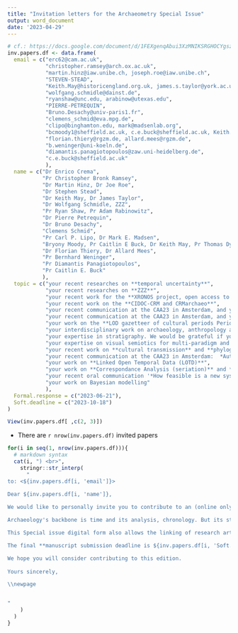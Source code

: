 ```yaml
---
title: "Invitation letters for the Archaeometry Special Issue"
output: word_document
date: '2023-04-29'
---
```


```r
# cf.: https://docs.google.com/document/d/1FEXgenqAbui3XzMNIKSRGHOCYgsziSyAuOID34EFVek/edit#
inv.papers.df <- data.frame(
  email = c("erc62@cam.ac.uk",
            "christopher.ramsey@arch.ox.ac.uk",
            "martin.hinz@iaw.unibe.ch, joseph.roe@iaw.unibe.ch",
            "STEVEN-STEAD",
            "Keith.May@historicengland.org.uk, james.s.taylor@york.ac.uk",
            "wolfgang.schmidle@dainst.de",
            "ryanshaw@unc.edu, arabinow@utexas.edu",
            "PIERRE-PETREQUIN",
            "Bruno.Desachy@univ-paris1.fr",
            "clemens_schmid@eva.mpg.de",
            "clipo@binghamton.edu, mark@madsenlab.org",
            "bcmoody1@sheffield.ac.uk, c.e.buck@sheffield.ac.uk, Keith.May@historicengland.org.uk, tsd@tsdye.online",
            "florian.thiery@rgzm.de, allard.mees@rgzm.de",
            "b.weninger@uni-koeln.de",
            "diamantis.panagiotopoulos@zaw.uni-heidelberg.de",
            "c.e.buck@sheffield.ac.uk"
            ),
  name = c("Dr Enrico Crema",
           "Pr Christopher Bronk Ramsey",
           "Dr Martin Hinz, Dr Joe Roe",
           "Dr Stephen Stead",
           "Dr Keith May, Dr James Taylor",
           "Dr Wolfgang Schmidle, ZZZ",
           "Pr Ryan Shaw, Pr Adam Rabinowitz",
           "Dr Pierre Petrequin",
           "Dr Bruno Desachy",
           "Clemens Schmid",
           "Pr Carl P. Lipo, Dr Mark E. Madsen",
           "Bryony Moody, Pr Caitlin E Buck, Dr Keith May, Pr Thomas Dye",
           "Dr Florian Thiery, Dr Allard Mees",
           "Pr Bernhard Weninger",
           "Pr Diamantis Panagiotopoulos",
           "Pr Caitlin E. Buck"
           ),
  topic = c("your recent researches on **temporal uncertainty**",
            "your recent researches on **ZZZ**",
            "your recent work for the **XRONOS project, open access to chronological data, cross-dating and alignment of multi-resolution chronologies**",
            "your recent work on the **CIDOC-CRM and CRMarchaeo**",
            "your recent communication at the CAA23 in Amsterdam, and your work on 'The Matrix' particularly its FAIRability",
            "your recent communication at the CAA23 in Amsterdam, and your work on the **LOD gazetteer of cultural periods ChronOntology**",
            "your work on the **LOD gazetteer of cultural periods PeriodO**",
            "your interdisciplinary work on archaeology, anthropology and  how material culture variability (e.g. pottery) percieved in a high precision dating context (e.g, Chalain, *chaîne opératoire*) can be compared and integrated to other and looser chronologies",
            "your expertise in stratigraphy. We would be grateful if you could provide an overview (news, trends and perspectives) of existing projects and software on this subject, whether dedicated (*The Stratifiant*, [Matrix project](https://stratigraphic.github.io/matrix/), [Extended Matrix](http://osiris.itabc.cnr.it/extendedmatrix/), etc.) or integrated into broader information platforms ([Syslat](https://syslat.hypotheses.org/), [Intrasis](https://www.intrasis.com/), etc.)",
            "your expertise on visual semiotics for multi-paradigm and multi-scale changes (cultural periods, radiocarbon dating, genetic/cultural drifts, etc.) using graph drawing (split graphs, phylogenetic trees, etc.) or any formal representations (temporal series, Summed Probability Densities, etc.)",
            "your recent work on **cultural transmission** and **phylogenetic approaches**",
            "your recent communication at the CAA23 in Amsterdam:  *Automating chronology construction and archiving (FAIR)ly along the way*",
            "your work on **Linked Open Temporal Data (LOTD)**",
            "your work on **Correspondance Analysis (seriation)** and **alignment to absolute time-scales**",
            "your recent oral communication '*How feasible is a new system of Minoan relative chronology?*' during the 'CHRONOS. Stratigraphic Analysis, Pottery Seriation and Radiocarbon Dating in Mediterranean Chronology' conference on the possibility to create a domain ontology for the Minoean chronology in the frame of the CIDOC-CRM",
            "your work on Bayesian modelling"
            ),
  Formal.response = c("2023-06-21"),
  Soft.deadline = c("2023-10-18")
)

View(inv.papers.df[ ,c(2, 3)])
```

* There are `r nrow(inv.papers.df)` invited papers

\newpage


```r


for(i in seq(1, nrow(inv.papers.df))){
  # markdown syntax
  cat(i, ") <br>",
    stringr::str_interp(
      "
to: <${inv.papers.df[i, 'email']}>  

Dear ${inv.papers.df[i, 'name']},  
  
We would like to personally invite you to contribute to an (online only) Archaeometry Special Issue (SI) on the subject of '*Chronology: formal methods and research software*'. We were very intrigued by ${inv.papers.df[i, 'topic']}. We were wondering if you would consider a paper on this topic? If you are interested in taking up this invitation, please **let us know by the ${inv.papers.df[i, 'Formal.response']}**. If you are unable to undertake this project personally but know someone who might, we would appreciate if you could provide us with their name and contact information. Please note that by agreeing to submit a paper for this issue, you are also agreeing to review at least one paper from the same SI.

Archaeology's backbone is time and its analysis, chronology. But its study material embraces different disciplines and is widely dispersed in time and space. It has lead to numerous context-based frameworks with different measurements depending on whether the study focused on absolute or relative chronology, Prehistory or recent periods, laboratory techniques or cultural approaches, deterministic or statistical methods, and more. The aim of this SI is to review the formal methods, research software, and  registration (i.e alignment) of chronological data and modelling, regardless of their precision. We will invite a series of papers to contribute to various aspects of chronological modelling, including (but not limited to) open-source software research, formal methods, and archaeometric dating, Bayesian analysis, stratigraphy, seriation, and temporal logics. The papers will also explore the reusability, scalability, and alignment of chronologies, incorporating FAIR and isotopic standards, cross-dating, high-resolution downscaling, and low-resolution upscaling of temporal data on a common timeline or multi-resolution alignment. The management of uncertainty and fuzziness will also be examined. It is important to note that this Special Issue is not intended to be a collection of case studies. Instead, it seeks to gather formal perspectives on chronological modelling, review recent methods and avenues of development, and focus on building interoperable chronologies over the long term and at large geographical scales.

This Special issue digital form also allows the linking of research articles and data samples. That is why we propose an innovative collaboration on the GitHub platform, allowing authors to share interoperable time data compliant with open science standards or isostandard. The GitHub platform is currently under construction and can be viewed here: https://github.com/historical-time/caa23/tree/main/archaeometry-si.

The final **manuscript submission deadline is ${inv.papers.df[i, 'Soft.deadline']}**.

We hope you will consider contributing to this edition.
 
Yours sincerely, 

\\newpage


"
    )
  )
}

```

